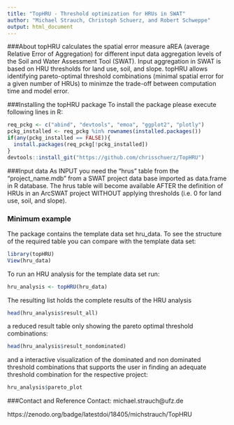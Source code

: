 ```yaml
---
title: "TopHRU - Threshold optimization for HRUs in SWAT"
author: "Michael Strauch, Christoph Schuerz, and Robert Schweppe"
output: html_document
---
```


###About
topHRU calculates the spatial error measure aREA (average Relative Error of Aggregation) for different input data aggregation levels of the Soil and Water Assessment Tool (SWAT). Input aggregation in SWAT is based on HRU thresholds for land use, soil, and slope. topHRU allows identifying pareto-optimal threshold combinations (minimal spatial error for a given number of HRUs) to minimze the trade-off between computation time and model error.

###Installing the topHRU package
To install the package please execute following lines in R:

```r
req_pckg <- c("abind", "devtools", "emoa", "ggplot2", "plotly")
pckg_installed <- req_pckg %in% rownames(installed.packages())
if(any(pckg_installed == FALSE)){
  install.packages(req_pckg[!pckg_installed])
}
devtools::install_git("https://github.com/chrisschuerz/TopHRU")
```

###Input data
As INPUT you need the "hrus" table from the "project_name.mdb" from a SWAT project data base imported as data.frame in R database. The hrus table will become available AFTER the definition of HRUs in an ArcSWAT project WITHOUT applying thresholds 
(i.e. 0 for land use, soil, and slope).

### Minimum example
The package contains the template data set hru_data. 
To see the structure of the required table you can compare with the template data set:
```r
library(topHRU)
View(hru_data)
```


To run an HRU analysis for the template data set run:
```r
hru_analysis <- topHRU(hru_data)
```

The resulting list holds the complete results of the HRU analysis
```r
head(hru_analysis$result_all)
```

a reduced result table only showing the pareto optimal threshold combinations:
```r
head(hru_analysis$result_nondominated)
```

and a interactive visualization of the dominated and non dominated threshold combinations that supports the user in finding an adequate threshold combination for the respective project:
```r
hru_analysis$pareto_plot
```

###Contact and Reference
Contact: michael.strauch@ufz.de

https://zenodo.org/badge/latestdoi/18405/michstrauch/TopHRU

